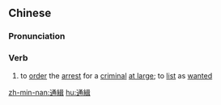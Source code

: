 {{also|通缉}}
==Chinese==
{{zh-forms|s=通缉}}

===Pronunciation===
{{zh-pron
|m=tōng緝
|c=tung1 cap1
|mn=qz,xm,zz:thong-chip/tw:thong-chi̍p/thong-chhip
|cat=v
}}

===Verb===
{{zh-verb}}

# to [[order]] the [[arrest]] for a [[criminal]] [[at large]]; to [[list]] as [[wanted]]

[[zh-min-nan:通緝]]
[[hu:通緝]]